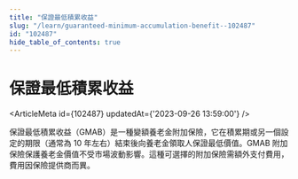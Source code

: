 ```yaml
---
title: "保證最低積累收益"
slug: "/learn/guaranteed-minimum-accumulation-benefit--102487"
id: "102487"
hide_table_of_contents: true
---
```



# 保證最低積累收益

<ArticleMeta id={102487} updatedAt={'2023-09-26 13:59:00'} />
<div className='border-solid border-b border-t-0 my-4 border-[var(--ifm-color-gray-300)]' />

保證最低積累收益（GMAB）是一種變額養老金附加保險，它在積累期或另一個設定的期限（通常為 10 年左右）結束後向養老金領取人保證最低價值。GMAB 附加保險保護養老金價值不受市場波動影響。這種可選擇的附加保險需額外支付費用，費用因保險提供商而異。
